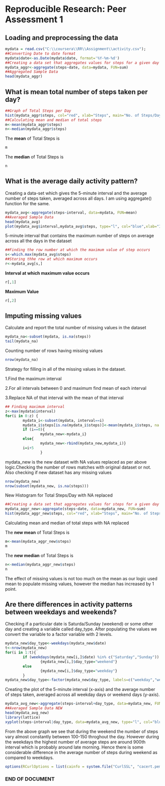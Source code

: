 <!-- Make sure that the knitr package is installed and loaded. -->
<!-- For more info on the package options see http://yihui.name/knitr/options -->

<!-- Replace below with the title of your project -->
# Reproducible Research: Peer Assessment 1
## Loading and preprocessing the data
<!-- Enter the code required to load your data in the space below. The data will be loaded but the line of code won't show up in your write up (echo=FALSE) in order to save space-->
```r
mydata = read.csv("C:\\coursera\\RR\\Assignment\\activity.csv");
##Converting Date to date format
mydata$date<-as.Date(mydata$date, format='%Y-%m-%d')
##Creating a data set that aggregates values for steps for a given day
mydata_aggr<-aggregate(steps~date, data=mydata, FUN=sum)
##Aggregated Sample Data
head(mydata_aggr)
```

<!-- In the remainder of the document, add R code chunks as needed -->

## What is mean total number of steps taken per day?
```r
##Graph of Total Steps per Day
hist(mydata_aggr$steps, col="red", xlab="Steps", main="No. of Steps/Day")
##Calculating mean and median of total steps
m<-mean(mydata_aggr$steps)
n<-median(mydata_aggr$steps)
```
The **mean** of Total Steps is
```r
m
```
The **median** of Total Steps is
```r
n
```
## What is the average daily activity pattern?
Creating a data-set which gives the 5-minute interval and the average number of steps taken, averaged across all days. I am using aggregate() function for the same.
```r
mydata_avg<-aggregate(steps~interval, data=mydata, FUN=mean)
##Averaged Sample Data
head(mydata_avg)
plot(mydata_avg$interval,mydata_avg$steps, type="l", col="blue",xlab="Interval", ylab="Average Steps/Day")
```
5-minute interval that contains the maximum number of steps on average across all the days in the dataset
```r
##Finding the row number at which the maximum value of step occurs
s<-which.max(mydata_avg$steps)
##Storing thhe row at which maximum occurs
r<-mydata_avg[s,]
```
**Interval at which maximum value occurs**
```r
r[,1]
```
**Maximum Value**

```r
r[,2]
```
## Imputing missing values

Calculate and report the total number of missing values in the dataset
```r
mydata_na<-subset(mydata, is.na(steps))
tail(mydata_na)
```
Counting number of rows having missing values
```r
nrow(mydata_na)
```
Strategy for filling in all of the missing values in the dataset.

1.Find the maximum interval

2.For all intervals between 0 and maximum find mean of each interval

3.Replace NA of that interval with the mean of that interval
```r
## Finding maximum interval
z<-max(mydata$interval)
for(i in 0:z) {
        mydata_i<-subset(mydata, interval==i)
        mydata_i$steps[is.na(mydata_i$steps)]<-mean(mydata_i$steps, na.rm=TRUE)
        if (i==0){
                mydata_new<-mydata_i}
        else{
                mydata_new<-rbind(mydata_new,mydata_i)}
        i=i+5
                }
```
mydata_new is the new dataset with NA values replaced as per above logic.Checking the number of rows matches with original dataset or not. Also checking if new dataset has any missing values
```r
nrow(mydata_new)
nrow(subset(mydata_new, is.na(steps)))
```
New Histogram for Total Steps/Day with NA replaced
```r
##Creating a data set that aggregates values for steps for a given day
mydata_aggr_new<-aggregate(steps~date, data=mydata_new, FUN=sum)
hist(mydata_aggr_new$steps, col="red", xlab="Steps", main="No. of Steps/Day")
```
Calculating mean and median of total steps with NA replaced

The **new mean** of Total Steps is

```r
m<-mean(mydata_aggr_new$steps)
m
```
The **new median** of Total Steps is
```r
n<-median(mydata_aggr_new$steps)
n
```
The effect of missing values is not too much on the mean as our logic used mean to populate missing values, however the median has increased by 1 point.

## Are there differences in activity patterns between weekdays and weekends?
Checking if a particular date is Saturda/Sunday (weekend) or some other day and creating a variable called day_type.
After populating the values we convert the variable to a factor variable with 2 levels.
```r
mydata_new$day_type<-weekdays(mydata_new$date)
t<-nrow(mydata_new)
for(i in 1:t){
        if (weekdays(mydata_new[i,]$date) %in% c("Saturday","Sunday"))
                {mydata_new[i,]$day_type="weekend"} 
        else 
                {mydata_new[i,]$day_type="weekday"}
        }
mydata_new$day_type<-factor(mydata_new$day_type, labels=c("weekday","weekend"))
```
Creating the plot of the 5-minute interval (x-axis) and the average number of steps taken, averaged across all weekday days or weekend days (y-axis).
```r
mydata_avg_new<-aggregate(steps~interval+day_type, data=mydata_new, FUN=mean)
##Averaged Sample Data NEW
head(mydata_avg_new)
library(lattice)
xyplot(steps~interval|day_type, data=mydata_avg_new, type="l", col="blue",xlab="Interval", ylab="Average Steps/Day", layout=c(1,2))
```
From the above graph we see that during the weekend the number of steps vary almost constantly between 100-150 throghout the day. However during the weekdays the highest number of average steps are around 900th interval which is probably around late morning.
Hence there is some considerable difference in the average number of steps during weekend as compared to weekdays.

```r
options(RCurlOptions = list(cainfo = system.file("CurlSSL", "cacert.pem", package = "RCurl")))
```

### END OF DOCUMENT


